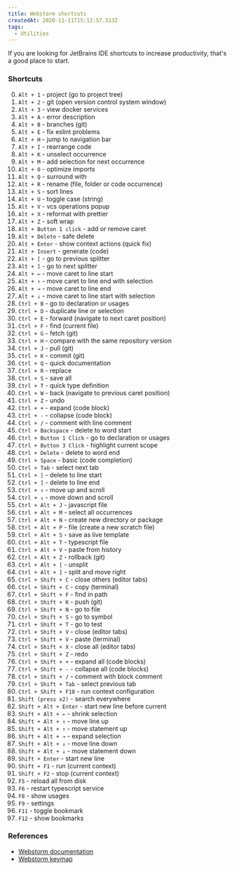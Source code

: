 ```yaml
---
title: Webstorm shortcuts
createdAt: 2020-11-11T15:12:57.513Z
tags:
  - Utilities
---
```


<MDXIntro>
  If you are looking for JetBrains IDE shortcuts to increase productivity,
  that's a good place to start.
</MDXIntro>

### Shortcuts

0. `Alt + 1` - project (go to project tree)
1. `Alt + 2` - git (open version control system window)
2. `Alt + 3` - view docker services
3. `Alt + A` - error description
4. `Alt + B` - branches (git)
5. `Alt + E` - fix eslint problems
6. `Alt + H` - jump to navigation bar
7. `Alt + I` - rearrange code
8. `Alt + K` - unselect occurrence
9. `Alt + M` - add selection for next occurrence
10. `Alt + O` - optimize imports
11. `Alt + Q` - surround with
12. `Alt + R` - rename (file, folder or code occurrence)
13. `Alt + S` - sort lines
14. `Alt + U` - toggle case (string)
15. `Alt + V` - vcs operations popup
16. `Alt + X` - reformat with prettier
17. `Alt + Z` - soft wrap
18. `Alt + Button 1 click` - add or remove caret
19. `Alt + Delete` - safe delete
20. `Alt + Enter` - show context actions (quick fix)
21. `Alt + Insert` - generate (code)
22. `Alt + [` - go to previous splitter
23. `Alt + ]` - go to next splitter
24. `Alt + ←` - move caret to line start
25. `Alt + ↑` - move caret to line end with selection
26. `Alt + →` - move caret to line end
27. `Alt + ↓` - move caret to line start with selection
28. `Ctrl + B` - go to declaration or usages
29. `Ctrl + D` - duplicate line or selection
30. `Ctrl + E` - forward (navigate to next caret position)
31. `Ctrl + F` - find (current file)
32. `Ctrl + G` - fetch (git)
33. `Ctrl + H` - compare with the same repository version
34. `Ctrl + J` - pull (git)
35. `Ctrl + K` - commit (git)
36. `Ctrl + Q` - quick documentation
37. `Ctrl + R` - replace
38. `Ctrl + S` - save all
39. `Ctrl + T` - quick type definition
40. `Ctrl + W` - back (navigate to previous caret position)
41. `Ctrl + Z` - undo
42. `Ctrl + +` - expand (code block)
43. `Ctrl + -` - collapse (code block)
44. `Ctrl + /` - comment with line comment
45. `Ctrl + Backspace` - delete to word start
46. `Ctrl + Button 1 Click` - go to declaration or usages
47. `Ctrl + Button 3 Click` - highlight current scope
48. `Ctrl + Delete` - delete to word end
49. `Ctrl + Space` - basic (code completion)
50. `Ctrl + Tab` - select next tab
51. `Ctrl + [` - delete to line start
52. `Ctrl + ]` - delete to line end
53. `Ctrl + ↑` - move up and scroll
54. `Ctrl + ↓` - move down and scroll
55. `Ctrl + Alt + J` - javascript file
56. `Ctrl + Alt + M` - select all occurrences
57. `Ctrl + Alt + N` - create new directory or package
58. `Ctrl + Alt + P` - file (create a new scratch file)
59. `Ctrl + Alt + S` - save as live template
60. `Ctrl + Alt + T` - typescript file
61. `Ctrl + Alt + V` - paste from history
62. `Ctrl + Alt + Z` - rollback (git)
63. `Ctrl + Alt + [` - unsplit
64. `Ctrl + Alt + ]` - split and move right
65. `Ctrl + Shift + C` - close others (editor tabs)
66. `Ctrl + Shift + C` - copy (terminal)
67. `Ctrl + Shift + F` - find in path
68. `Ctrl + Shift + K` - push (git)
69. `Ctrl + Shift + N` - go to file
70. `Ctrl + Shift + S` - go to symbol
71. `Ctrl + Shift + T` - go to test
72. `Ctrl + Shift + V` - close (editor tabs)
73. `Ctrl + Shift + V` - paste (terminal)
74. `Ctrl + Shift + X` - close all (editor tabs)
75. `Ctrl + Shift + Z` - redo
76. `Ctrl + Shift + +` - expand all (code blocks)
77. `Ctrl + Shift + -` - collapse all (code blocks)
78. `Ctrl + Shift + /` - comment with block comment
79. `Ctrl + Shift + Tab` - select previous tab
80. `Ctrl + Shift + F10` - run context configuration
81. `Shift (press x2)` - search everywhere
82. `Shift + Alt + Enter` - start new line before current
83. `Shift + Alt + ←` - shrink selection
84. `Shift + Alt + ↑` - move line up
85. `Shift + Alt + ↑` - move statement up
86. `Shift + Alt + →` - expand selection
87. `Shift + Alt + ↓` - move line down
88. `Shift + Alt + ↓` - move statement down
89. `Shift + Enter` - start new line
90. `Shift + F1` - run (current context)
91. `Shift + F2` - stop (current context)
92. `F5` - reload all from disk
93. `F6` - restart typescript service
94. `F8` - show usages
95. `F9` - settings
96. `F11` - toggle bookmark
97. `F12` - show bookmarks

### References

- [Webstorm documentation](https://www.jetbrains.com/help/webstorm/meet-webstorm.html)
- [Webstorm keymap](https://resources.jetbrains.com/storage/products/webstorm/docs/WebStorm_ReferenceCard.pdf)

